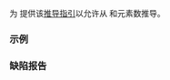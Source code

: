 {{title|{{tt|std::ranges::take_view}} 的推导指引}}
{{cpp/ranges/take_view/navbar}}
{{dcl begin}}
{{dcl header|ranges}}
{{dcl|since=c++20|1=
template&lt; class R &gt;
take_view( R&amp;&amp;, ranges::range_difference_t&lt;R&gt; ) -&gt; take_view&lt;views::all_t&lt;R&gt;&gt;;
}}
{{dcl end}}

为 {{lc|std::ranges::take_view}} 提供该[[cpp/language/class template argument deduction|推导指引]]以允许从 {{lconcept|range}} 和元素数推导。

===示例===
{{example
|code=
|output=
}}

===缺陷报告===
{{dr list begin}}
{{dr list item|wg=lwg|dr=3447|std=C++20|before=模板形参 {{tt|R}} 以 {{lconcept|range}} 约束|after=不约束 {{tt|R}}（但 {{ltt|cpp/ranges/iterator_t|range_difference_t}} 要求 {{lconcept|range}}）}}
{{dr list end}}

{{langlinks|en|es|ja|ru}}